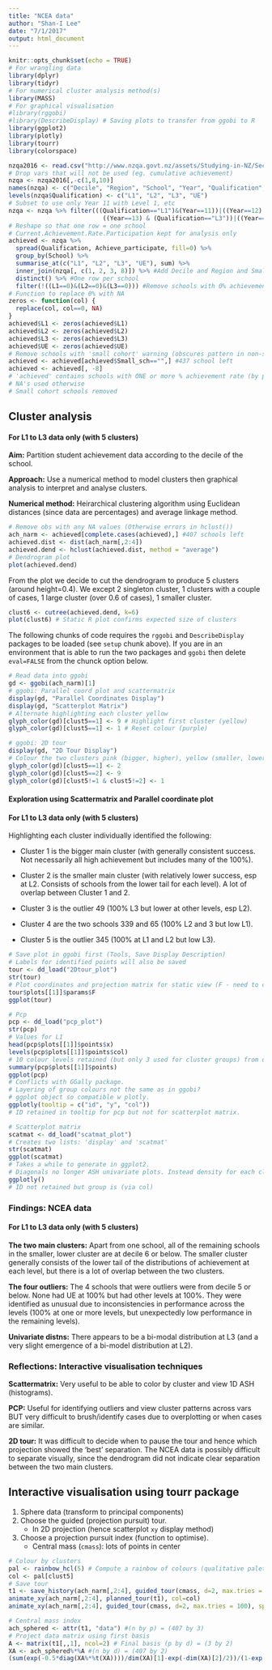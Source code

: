 ```yaml
---
title: "NCEA data"
author: "Shan-I Lee"
date: "7/1/2017"
output: html_document
---
```


```r
knitr::opts_chunk$set(echo = TRUE)
# For wrangling data
library(dplyr)
library(tidyr)
# For numerical cluster analysis method(s)
library(MASS)
# For graphical visualisation
#library(rggobi) 
#library(DescribeDisplay) # Saving plots to transfer from ggobi to R
library(ggplot2)
library(plotly)
library(tourr)
library(colorspace)
```

```r
nzqa2016 <- read.csv("http://www.nzqa.govt.nz/assets/Studying-in-NZ/Secondary-school-and-NCEA/stats-reports/2016/Qualification-Statistics-School-2016-29032017.csv")
# Drop vars that will not be used (eg. cumulative achievement)
nzqa <- nzqa2016[,-c(1,8,10)]
names(nzqa) <- c("Decile", "Region", "School", "Year", "Qualification", "Achieve_participate", "Achieve_roll", "Small_sch")
levels(nzqa$Qualification) <- c("L1", "L2", "L3", "UE")
# Subset to use only Year 11 with Level 1, etc
nzqa <- nzqa %>% filter(((Qualification=="L1")&(Year==11))|((Year==12) & (Qualification=="L2"))|
                          ((Year==13) & (Qualification=="L3"))|((Year==13) & (Qualification=="UE")))
# Reshape so that one row = one school
# Current.Achievement.Rate.Participation kept for analysis only
achieved <- nzqa %>% 
  spread(Qualification, Achieve_participate, fill=0) %>%
  group_by(School) %>%
  summarise_at(c("L1", "L2", "L3", "UE"), sum) %>%
  inner_join(nzqa[, c(1, 2, 3, 8)]) %>% #Add Decile and Region and Small_sch variables
  distinct() %>% #One row per school
  filter(!((L1==0)&(L2==0)&(L3==0))) #Remove schools with 0% achievement rate for all levels
# Function to replace 0% with NA
zeros <- function(col) {
  replace(col, col==0, NA)
}
achieved$L1 <- zeros(achieved$L1)
achieved$L2 <- zeros(achieved$L2)
achieved$L3 <- zeros(achieved$L3)
achieved$UE <- zeros(achieved$UE)
# Remove schools with 'small cohort' warning (obscures pattern in non-small cohorts).
achieved <- achieved[achieved$Small_sch=="",] #437 school left
achieved <- achieved[, -8]
# 'achieved' contains schools with ONE or more % achievement rate (by participation)
# NA's used otherwise
# Small cohort schools removed
```

## Cluster analysis
#### For L1 to L3 data only (with 5 clusters)

**Aim:** Partition student achievement data according to the decile of the school.

**Approach:** Use a numerical method to model clusters then graphical analysis to interpret and analyse clusters.

**Numerical method:** Heirarchical clustering algorithm using Euclidean distances (since data are percentages) and average linkage method.

```r
# Remove obs with any NA values (Otherwise errors in hclust())
ach_narm <- achieved[complete.cases(achieved),] #407 schools left
achieved.dist <- dist(ach_narm[,2:4])
achieved.dend <- hclust(achieved.dist, method = "average")
# Dendrogram plot
plot(achieved.dend)
```

From the plot we decide to cut the dendrogram to produce 5 clusters (around height=0.4).
We except 2 singleton cluster, 1 clusters with a couple of cases, 1 large cluster (over 0.6 of cases), 1 smaller cluster.

```r
clust6 <- cutree(achieved.dend, k=6)
plot(clust6) # Static R plot confirms expected size of clusters
```

The following chunks of code requires the `rggobi` and `DescribeDisplay` packages to be loaded (see `setup` chunk above).
If you are in an environment that is able to run the two packages and `ggobi` then delete `eval=FALSE` from the chunck option below.

```r
# Read data into ggobi 
gd <- ggobi(ach_narm)[1]
# ggobi: Parallel coord plot and scattermatrix
display(gd, "Parallel Coordinates Display")
display(gd, "Scatterplot Matrix")
# Alternate highlighting each cluster yellow 
glyph_color(gd)[clust5==1] <- 9 # Highlight first cluster (yellow)
glyph_color(gd)[clust5==1] <- 1 # Reset colour (purple)

# ggobi: 2D tour
display(gd, "2D Tour Display")
# Colour the two clusters pink (bigger, higher), yellow (smaller, lower), the rest (outliers) gray
glyph_color(gd)[clust5==1] <- 2
glyph_color(gd)[clust5==2] <- 9
glyph_color(gd)[clust5!=1 & clust5!=2] <- 1
```

#### Exploration using Scattermatrix and Parallel coordinate plot 
#### For L1 to L3 data only (with 5 clusters)
Highlighting each cluster individually identified the following:

* Cluster 1 is the bigger main cluster (with generally consistent success. Not necessarily all high achievement but includes many of the 100%).

* Cluster 2 is the smaller main cluster (with relatively lower success, esp at L2. Consists of schools from the lower tail for each level). A lot of overlap between Cluster 1 and 2.

* Cluster 3 is the outlier 49 (100% L3 but lower at other levels, esp L2).

* Cluster 4 are the two schools 339 and 65 (100% L2 and 3 but low L1).

* Cluster 5 is the outlier 345 (100% at L1 and L2 but low L3).

```r
# Save plot in ggobi first (Tools, Save Display Description)
# Labels for identified points will also be saved
tour <- dd_load("2Dtour_plot")
str(tour)
# Plot coordinates and projection matrix for static view (F - need to check)
tour$plots[[1]]$params$F
ggplot(tour)

# Pcp
pcp <- dd_load("pcp_plot")
str(pcp)
# Values for L1
head(pcp$plots[[1]]$points$x)
levels(pcp$plots[[1]]$points$col)
# 10 colour levels retained (but only 3 used for cluster groups) from decile groupings?
summary(pcp$plots[[1]]$points)
ggplot(pcp)
# Conflicts with GGally package.
# Layering of group colours not the same as in ggobi?
# ggplot object so compatible w plotly.
ggplotly(tooltip = c("id", "y", "col"))
# ID retained in tooltip for pcp but not for scatterplot matrix.

# Scatterplot matrix
scatmat <- dd_load("scatmat_plot")
# Creates two lists: 'display' and 'scatmat'
str(scatmat)
ggplot(scatmat)
# Takes a while to generate in ggplot2.
# Diagonals no longer ASH univariate plots. Instead density for each cluster group.
ggplotly()
# ID not retained but group is (via col)
```

### Findings: NCEA data
#### For L1 to L3 data only (with 5 clusters)
**The two main clusters:**
Apart from one school, all of the remaining schools in the smaller, lower cluster are at decile 6 or below. The smaller cluster generally consists of the lower tail of the distributions of achievement at each level, but there is a lot of overlap between the two clusters.

**The four outliers:**
The 4 schools that were outliers were from decile 5 or below. None had UE at 100% but had other levels at 100%.
They were identified as unusual due to inconsistencies in performance across the levels (100% at one or more levels, but unexpectedly low performance in the remaining levels).

**Univariate distns:**
There appears to be a bi-modal distribution at L3 (and a very slight emergence of a bi-model distribution at L2).

### Reflections: Interactive visualisation techniques
**Scattermatrix:** Very useful to be able to color by cluster and view 1D ASH (histograms).

**PCP:** Useful for identifying outliers and view cluster patterns across vars BUT very difficult to brush/identify cases due to overplotting or when cases are similar.

**2D tour:** It was difficult to decide when to pause the tour and hence which projection showed the 'best' separation.
The NCEA data is possibly difficult to separate visually, since the dendrogram did not indicate clear separation between the two main clusters.

## Interactive visualisation using tourr package
1. Sphere data (transform to principal components)
2. Choose the guided (projection pursuit) tour.
    + In 2D projection (hence scatterplot `xy` display method)
3. Choose a projection pursuit index (function to optimise).
    + Central mass (`cmass`): lots of points in center

```r
# Colour by clusters
pal <- rainbow_hcl(5) # Compute a rainbow of colours (qualitative palette) for the 5 cluster groups
col <- pal[clust5]
# Save tour
t1 <- save_history(ach_narm[,2:4], guided_tour(cmass, d=2, max.tries = 50), sphere = TRUE, max=50)
animate_xy(ach_narm[,2:4], planned_tour(t1), col=col)
animate_xy(ach_narm[,2:4], guided_tour(cmass, d=2, max.tries = 100), sphere=TRUE, col=col)

# Central mass index
ach_sphered <- attr(t1, "data") #(n by p) = (407 by 3)
# Project data matrix using first basis
A <- matrix(t1[,,1], ncol=2) # Final basis (p by d) = (3 by 2)
XA <- ach_sphered%*%A #(n by d) = (407 by 2)
(sum(exp(-0.5*diag(XA%*%t(XA))))/dim(XA)[1]-exp(-dim(XA)[2]/2))/(1-exp(-dim(XA)[2]/2)) # cmass index
```


